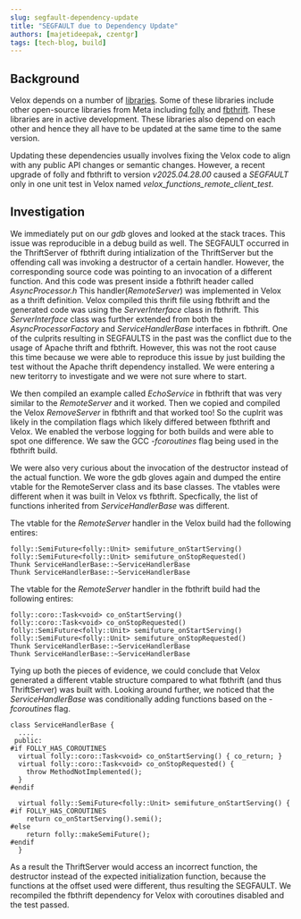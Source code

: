 ```yaml
---
slug: segfault-dependency-update
title: "SEGFAULT due to Dependency Update"
authors: [majetideepak, czentgr]
tags: [tech-blog, build]
---
```


## Background
Velox depends on a number of [libraries](https://github.com/facebookincubator/velox/blob/main/CMake/resolve_dependency_modules/README.md).
Some of these libraries include other open-source libraries from Meta including [folly](https://github.com/facebook/folly) and
[fbthrift](https://github.com/facebook/fbthrift). These libraries are in active development. These libraries also depend on each other and hence
they all have to be updated at the same time to the same version.

Updating these dependencies usually involves fixing the Velox code to align with any public API changes or semantic changes.
However, a recent upgrade of folly and fbthrift to version *v2025.04.28.00* caused a *SEGFAULT* only in one unit test in Velox
named *velox_functions_remote_client_test*.

## Investigation
We immediately put on our *gdb* gloves and looked at the stack traces. This issue was reproducible in a debug build as well.
The SEGFAULT occurred in the ThriftServer of fbthrift during intialization of the ThriftServer but the offending call was invoking a destructor of a certain handler.
However, the corresponding source code was pointing to an invocation of a different function. And this code was present inside a fbthrift
header called *AsyncProcessor.h*
This handler(*RemoteServer*) was implemented in Velox as a thrift definition. Velox compiled this thrift file using fbthrift and the generated code
was using the *ServerInterface* class in fbthrift. This *ServerInterface* class was further extended from both the *AsyncProcessorFactory* and
*ServiceHandlerBase* interfaces in fbthrift.
One of the culprits resulting in SEGFAULTS in the past was the conflict due to the usage of Apache thrift and fbthrift.
However, this was not the root cause this time because we were able to reproduce this issue by just building the test without the Apache thrift dependency installed.
We were entering a new teritorry to investigate and we were not sure where to start.

We then compiled an example called *EchoService* in fbthrift that was very similar to the *RemoteServer* and it worked. Then we copied and compiled the Velox *RemoveServer*
in fbthrift and that worked too! So the cuplrit was likely in the compilation flags which likely differed between fbthrift and Velox.
We enabled the verbose logging for both builds and were able to spot one difference. We saw the GCC *-fcoroutines* flag being used in the fbthrift build.

We were also very curious about the invocation of the destructor instead of the actual function. We wore the gdb gloves again and dumped the entire
vtable for the RemoteServer class and its base classes. The vtables were different when it was built in Velox vs fbthrift.
Specfically, the list of functions inherited from *ServiceHandlerBase* was different.

The vtable for the *RemoteServer* handler in the Velox build had the following entires:

```
folly::SemiFuture<folly::Unit> semifuture_onStartServing()
folly::SemiFuture<folly::Unit> semifuture_onStopRequested()
Thunk ServiceHandlerBase::~ServiceHandlerBase
Thunk ServiceHandlerBase::~ServiceHandlerBase
```

The vtable for the *RemoteServer* handler in the fbthrift build had the following entires:

```
folly::coro::Task<void> co_onStartServing()
folly::coro::Task<void> co_onStopRequested()
folly::SemiFuture<folly::Unit> semifuture_onStartServing()
folly::SemiFuture<folly::Unit> semifuture_onStopRequested()
Thunk ServiceHandlerBase::~ServiceHandlerBase
Thunk ServiceHandlerBase::~ServiceHandlerBase
```

Tying up both the pieces of evidence, we could conclude that Velox generated a different vtable structure compared to what fbthrift (and thus ThriftServer) was built with.
Looking around further, we noticed that the *ServiceHandlerBase* was conditionally adding functions based on the *-fcoroutines* flag.

```
class ServiceHandlerBase {
  ....
 public:
#if FOLLY_HAS_COROUTINES
  virtual folly::coro::Task<void> co_onStartServing() { co_return; }
  virtual folly::coro::Task<void> co_onStopRequested() {
    throw MethodNotImplemented();
  }
#endif

  virtual folly::SemiFuture<folly::Unit> semifuture_onStartServing() {
#if FOLLY_HAS_COROUTINES
    return co_onStartServing().semi();
#else
    return folly::makeSemiFuture();
#endif
  }
```

As a result the ThriftServer would access an incorrect function, the destructor instead of the expected initialization function, because the functions at the offset used were different, thus resulting the SEGFAULT.
We recompiled the fbthrift dependency for Velox with coroutines disabled and the test passed.
